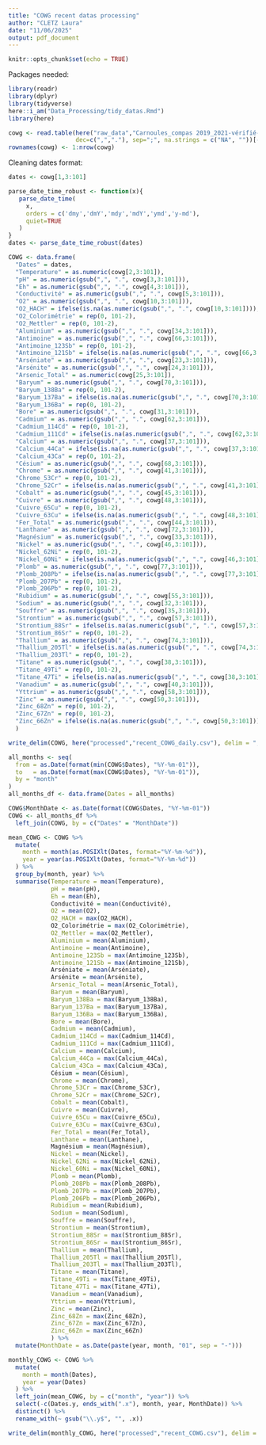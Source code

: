 ```yaml
---
title: "COWG recent datas processing"
author: "CLETZ Laura"
date: "11/06/2025"
output: pdf_document
---
```


```r
knitr::opts_chunk$set(echo = TRUE)
```

Packages needed:
```r
library(readr)
library(dplyr)
library(tidyverse)
here::i_am("Data_Processing/tidy_datas.Rmd")
library(here)
```

```r
cowg <- read.table(here("raw_data","Carnoules_compas 2019_2021-vérifié-2.csv"), 
                   dec=c(",","."), sep=";", na.strings = c("NA", ""))[-c(1,106:111),]
rownames(cowg) <- 1:nrow(cowg)
```


Cleaning dates format:
```r
dates <- cowg[1,3:101]

parse_date_time_robust <- function(x){
   parse_date_time(
     x,
     orders = c('dmy','dmY','mdy','mdY','ymd','y-md'),
     quiet=TRUE
   )
}
dates <- parse_date_time_robust(dates)
```

```r
COWG <- data.frame(
  "Dates" = dates,
  "Temperature" = as.numeric(cowg[2,3:101]),
  "pH" = as.numeric(gsub(",", ".", cowg[3,3:101])),
  "Eh" = as.numeric(gsub(",", ".", cowg[4,3:101])),
  "Conductivité" = as.numeric(gsub(",", ".", cowg[5,3:101])),
  "O2" = as.numeric(gsub(",", ".", cowg[10,3:101])),
  "O2_HACH" = ifelse(is.na(as.numeric(gsub(",", ".", cowg[10,3:101]))), 0,1),
  "O2_Colorimétrie" = rep(0, 101-2),
  "O2_Mettler" = rep(0, 101-2),
  "Aluminium" = as.numeric(gsub(",", ".", cowg[34,3:101])),
  "Antimoine" = as.numeric(gsub(",", ".", cowg[66,3:101])),
  "Antimoine_123Sb" = rep(0, 101-2),
  "Antimoine_121Sb" = ifelse(is.na(as.numeric(gsub(",", ".", cowg[66,3:101]))), 0,1),
  "Arséniate" = as.numeric(gsub(",", ".", cowg[23,3:101])),
  "Arsénite" = as.numeric(gsub(",", ".", cowg[24,3:101])),
  "Arsenic_Total" = as.numeric(cowg[25,3:101]),
  "Baryum" = as.numeric(gsub(",", ".", cowg[70,3:101])),
  "Baryum_138Ba" = rep(0, 101-2),
  "Baryum_137Ba" = ifelse(is.na(as.numeric(gsub(",", ".", cowg[70,3:101]))), 0,1),
  "Baryum_136Ba" = rep(0, 101-2),
  "Bore" = as.numeric(gsub(",", ".", cowg[31,3:101])),
  "Cadmium" = as.numeric(gsub(",", ".", cowg[62,3:101])),
  "Cadmium_114Cd" = rep(0, 101-2),
  "Cadmium_111Cd" = ifelse(is.na(as.numeric(gsub(",", ".", cowg[62,3:101]))), 0,1),
  "Calcium" = as.numeric(gsub(",", ".", cowg[37,3:101])),
  "Calcium_44Ca" = ifelse(is.na(as.numeric(gsub(",", ".", cowg[37,3:101]))), 0,1),
  "Calcium_43Ca" = rep(0, 101-2),
  "Césium" = as.numeric(gsub(",", ".", cowg[68,3:101])),
  "Chrome" = as.numeric(gsub(",", ".", cowg[41,3:101])),
  "Chrome_53Cr" = rep(0, 101-2),
  "Chrome_52Cr" = ifelse(is.na(as.numeric(gsub(",", ".", cowg[41,3:101]))), 0,1),
  "Cobalt" = as.numeric(gsub(",", ".", cowg[45,3:101])),
  "Cuivre" = as.numeric(gsub(",", ".", cowg[48,3:101])),
  "Cuivre_65Cu" = rep(0, 101-2),
  "Cuivre_63Cu" = ifelse(is.na(as.numeric(gsub(",", ".", cowg[48,3:101]))), 0,1),
  "Fer_Total" = as.numeric(gsub(",", ".", cowg[44,3:101])),
  "Lanthane" = as.numeric(gsub(",", ".", cowg[72,3:101])),
  "Magnésium" = as.numeric(gsub(",", ".", cowg[33,3:101])),
  "Nickel" = as.numeric(gsub(",", ".", cowg[46,3:101])),
  "Nickel_62Ni" = rep(0, 101-2),
  "Nickel_60Ni" = ifelse(is.na(as.numeric(gsub(",", ".", cowg[46,3:101]))), 0,1),
  "Plomb" = as.numeric(gsub(",", ".", cowg[77,3:101])),
  "Plomb_208Pb" = ifelse(is.na(as.numeric(gsub(",", ".", cowg[77,3:101]))), 0,1),
  "Plomb_207Pb" = rep(0, 101-2),
  "Plomb_206Pb" = rep(0, 101-2),
  "Rubidium" = as.numeric(gsub(",", ".", cowg[55,3:101])),
  "Sodium" = as.numeric(gsub(",", ".", cowg[32,3:101])),
  "Souffre" = as.numeric(gsub(",", ".", cowg[35,3:101])),
  "Strontium" = as.numeric(gsub(",", ".", cowg[57,3:101])),
  "Strontium_88Sr" = ifelse(is.na(as.numeric(gsub(",", ".", cowg[57,3:101]))), 0,1),
  "Strontium_86Sr" = rep(0, 101-2),
  "Thallium" = as.numeric(gsub(",", ".", cowg[74,3:101])),
  "Thallium_205Tl" = ifelse(is.na(as.numeric(gsub(",", ".", cowg[74,3:101]))), 0,1),
  "Thallium_203Tl" = rep(0, 101-2),
  "Titane" = as.numeric(gsub(",", ".", cowg[38,3:101])),
  "Titane_49Ti" = rep(0, 101-2),
  "Titane_47Ti" = ifelse(is.na(as.numeric(gsub(",", ".", cowg[38,3:101]))), 0,1),
  "Vanadium" = as.numeric(gsub(",", ".", cowg[40,3:101])),
  "Yttrium" = as.numeric(gsub(",", ".", cowg[58,3:101])),
  "Zinc" = as.numeric(gsub(",", ".", cowg[50,3:101])),
  "Zinc_68Zn" = rep(0, 101-2),
  "Zinc_67Zn" = rep(0, 101-2),
  "Zinc_66Zn" = ifelse(is.na(as.numeric(gsub(",", ".", cowg[50,3:101]))), 0,1)
  )
```

```r
write_delim(COWG, here("processed","recent_COWG_daily.csv"), delim = ";")
```

```r
all_months <- seq(
  from = as.Date(format(min(COWG$Dates), "%Y-%m-01")),
  to   = as.Date(format(max(COWG$Dates), "%Y-%m-01")),
  by = "month"
)
all_months_df <- data.frame(Dates = all_months)

COWG$MonthDate <- as.Date(format(COWG$Dates, "%Y-%m-01"))
COWG <- all_months_df %>%
  left_join(COWG, by = c("Dates" = "MonthDate"))
```

```r
mean_COWG <- COWG %>%
  mutate(
    month = month(as.POSIXlt(Dates, format="%Y-%m-%d")),
    year = year(as.POSIXlt(Dates, format="%Y-%m-%d"))
  ) %>%
  group_by(month, year) %>%
  summarise(Temperature = mean(Temperature),
            pH = mean(pH),
            Eh = mean(Eh),
            Conductivité = mean(Conductivité),
            O2 = mean(O2),
            O2_HACH = max(O2_HACH),
            O2_Colorimétrie = max(O2_Colorimétrie),
            O2_Mettler = max(O2_Mettler),
            Aluminium = mean(Aluminium),
            Antimoine = mean(Antimoine),
            Antimoine_123Sb = max(Antimoine_123Sb),
            Antimoine_121Sb = max(Antimoine_121Sb),
            Arséniate = mean(Arséniate),
            Arsénite = mean(Arsénite),
            Arsenic_Total = mean(Arsenic_Total),
            Baryum = mean(Baryum),
            Baryum_138Ba = max(Baryum_138Ba),
            Baryum_137Ba = max(Baryum_137Ba),
            Baryum_136Ba = max(Baryum_136Ba),
            Bore = mean(Bore),
            Cadmium = mean(Cadmium),
            Cadmium_114Cd = max(Cadmium_114Cd),
            Cadmium_111Cd = max(Cadmium_111Cd),
            Calcium = mean(Calcium),
            Calcium_44Ca = max(Calcium_44Ca),
            Calcium_43Ca = max(Calcium_43Ca),
            Césium = mean(Césium),
            Chrome = mean(Chrome),
            Chrome_53Cr = max(Chrome_53Cr),
            Chrome_52Cr = max(Chrome_52Cr),
            Cobalt = mean(Cobalt),
            Cuivre = mean(Cuivre),
            Cuivre_65Cu = max(Cuivre_65Cu),
            Cuivre_63Cu = max(Cuivre_63Cu),
            Fer_Total = mean(Fer_Total),
            Lanthane = mean(Lanthane),
            Magnésium = mean(Magnésium),
            Nickel = mean(Nickel),
            Nickel_62Ni = max(Nickel_62Ni),
            Nickel_60Ni = max(Nickel_60Ni),
            Plomb = mean(Plomb),
            Plomb_208Pb = max(Plomb_208Pb),
            Plomb_207Pb = max(Plomb_207Pb),
            Plomb_206Pb = max(Plomb_206Pb),
            Rubidium = mean(Rubidium),
            Sodium = mean(Sodium),
            Souffre = mean(Souffre),
            Strontium = mean(Strontium),
            Strontium_88Sr = max(Strontium_88Sr),
            Strontium_86Sr = max(Strontium_86Sr),
            Thallium = mean(Thallium),
            Thallium_205Tl = max(Thallium_205Tl),
            Thallium_203Tl = max(Thallium_203Tl),
            Titane = mean(Titane),
            Titane_49Ti = max(Titane_49Ti),
            Titane_47Ti = max(Titane_47Ti),
            Vanadium = mean(Vanadium),
            Yttrium = mean(Yttrium),
            Zinc = mean(Zinc),
            Zinc_68Zn = max(Zinc_68Zn),
            Zinc_67Zn = max(Zinc_67Zn),
            Zinc_66Zn = max(Zinc_66Zn)
            ) %>%
  mutate(MonthDate = as.Date(paste(year, month, "01", sep = "-")))
```

```r
monthly_COWG <- COWG %>%
  mutate(
    month = month(Dates),
    year = year(Dates)
  ) %>%
  left_join(mean_COWG, by = c("month", "year")) %>%
  select(-c(Dates.y, ends_with(".x"), month, year, MonthDate)) %>% 
  distinct() %>%
  rename_with(~ gsub("\\.y$", "", .x))
```

```r
write_delim(monthly_COWG, here("processed","recent_COWG.csv"), delim = ";")
```

